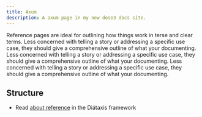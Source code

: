 ```yaml
---
title: Axum
description: A axum page in my new dose3 docs site.
---
```


Reference pages are ideal for outlining how things work in terse and clear terms.
Less concerned with telling a story or addressing a specific use case, they should give a comprehensive outline of what your documenting.
Less concerned with telling a story or addressing a specific use case, they should give a comprehensive outline of what your documenting.
Less concerned with telling a story or addressing a specific use case, they should give a comprehensive outline of what your documenting.

## Structure

- Read [about reference](https://diataxis.fr/reference/) in the Diátaxis framework
